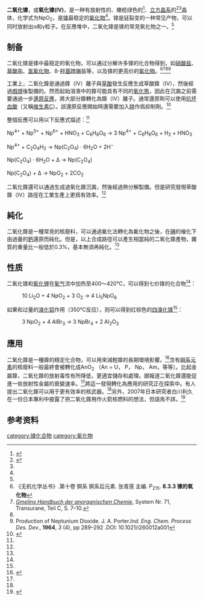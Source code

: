 {{chembox
| verifiedrevid = 429391978
|   Name = 二氧化镎
|   ImageFile = CaF2 polyhedra.png
|   ImageSize = 250px
|   ImageName = Np<sup>4+</sup>: <span style="color:silver; background:silver;">__</span> O<sup>2-</sup>: <span style="color:#9c0; background:#9c0;">__</span>
|   ImageFile2 = Neptunium_dioxide.png
|   IUPACName = 氧化镎(IV)
|   OtherNames = Neptunium dioxide
| Section1 = {{Chembox Identifiers
|   CASNo_Ref = {{cascite|correct|CAS}}
| CASNo = 12035-79-9
| PubChem = 186703
| RTECS = 
  }}
| Section2 = {{Chembox Properties
|   Formula = NpO<sub>2</sub>
|   MolarMass = 269
|   Appearance = 绿色晶体
|   Density = 11.11 g/cm<sup>3</sup><ref name=ls>《兰氏化学手册》（第十三版）.尚九方 等 译.科学出版社.第四章 无机化学. 4-77</ref>
|   Solubility = 
|   MeltingPt = 3070 K<ref name="hand">
{{cite journal
| last        = Böhler
| first       = R.
| authorlink  = 
| coauthors   = M. J. Welland, F. De Bruycker, K. Boboridis, A. Janssen, R. Eloirdi, R. J. M. Konings and D. Manara
| date        = 
| year        = 2012
| month       = 
| day         = 
| title       = Revisiting the melting temperature of NpO2 and the challenges associated with high temperature actinide compound measurements
| journal     = Journal of Applied Physics
| volume      = 111
| issue       = 11
| series   =
| page       = 113501
| publisher   = American Institute of Physics
| location    = 
| pmid        = 
| pmc         = 
| doi         =  10.1063/1.4721655 
| bibcode     = 
| oclc        = 
| id          = 
| url         = 
| language    = 
| laysummary  = 
| laysource   = 
| laydate     = 
| quote=
}}</ref>
|   BoilingPt = 
  }}
| Section3 = {{Chembox Structure
| CrystalStruct = [[立方晶系|立方晶系]], ''cF12''
| SpaceGroup = Fm<u style="text-decoration:overline">3</u>m, #225
| Coordination = Np, 8, cubic<br />O, 4, tetrahedral
| LattConst_a = 
| LattConst_b = 
| LattConst_c = 
| LattConst_alpha = 
| LattConst_beta = 
| LattConst_gamma = 
| MolShape = 
| OrbitalHybridisation = 
| Dipole = 
  }}
| Section4 = {{Chembox Thermochemistry
| DeltaHf = −256.7 ± 0.6 kcal·mol<sup>-1</sup><br/>(−1074 ± 3 [[joule_per_mole|kJ·mol<sup>-1</sup>]])<ref name="enth">
{{cite journal
| last        = Huber, Jr.
| first       = Elmer J.
| authorlink  = 
| coauthors   = Charles E. Holley, Jr.
| title       = Enthalpy of formation of neptunium dioxide
| journal     = Journal of Chemical Engineering Data
| volume      = 13
| issue       = 4
| series   =
| pages       = 545–546
| publisher   = 
| location    = 
| pmid        = 
| pmc         = 
| doi         = 10.1021/je60039a029
| bibcode     = 
| oclc        = 
| id          = 
| url         = 
| language    = 
| laysummary  = 
| laysource   = 
| laydate     = 
| quote=
|date=October 1968}}</ref>
| DeltaHc = 
| Entropy = 19.19 ± 0.1 cal·mol<sup>-1</sup>·K<sup>-1</sup><br/>(80.3 ± 0.4 J·mol<sup>-1</sup>·K<sup>-1</sup>)<ref name="entr">
{{cite journal
| last        = Westrum, Jr.
| first       = Edgar F.
| authorlink  = 
| coauthors   = J. B. Hatcher, Darrell W. Osborne
| title       = The Entropy and Low Temperature Heat Capacity of Neptunium Dioxide
| journal     = Journal of Chemical Physics
| volume      = 21
| issue       = 3
| series   =
| page       = 419
| publisher   = 
| location    = 
| pmid        = 
| pmc         = 
| doi         = 10.1063/1.1698923 
| bibcode     = 
| oclc        = 
| id          = 
| url         = https://archive.org/details/sim_journal-of-chemical-physics_1953-03_21_3/page/419
| language    = 
| laysummary  = 
| laysource   = 
| laydate     = 
| quote=
|date=March 1953}}</ref>
| HeatCapacity = 
  }}
| Section7 = {{Chembox Hazards
|   EUClass = 
|   RPhrases = 
|   SPhrases = 
|   FlashPt = 
  }}
| Section8 = {{Chembox Related
|   OtherAnions = [[八氧化三镎|八氧化三镎]]<br />[[五氧化二镎|五氧化二镎]]
|   OtherCations = [[二氧化铀|二氧化铀]] <br />[[二氧化钚|二氧化钚]]
  }}
}}
'''二氧化镎'''，或'''氧化镎(IV)'''，是一种有放射性的、橄榄绿色的<ref>{{cite book|last=Patnaik|first=Pradyot|title=Handbook of Inorganic Chemical Compounds|publisher=McGraw-Hill Professional|isbn=0-07-049439-8|page=271}}</ref>、[[立方晶系|立方晶系]]的<ref>{{cite book|last=Lide|first=D. R.|title=Handbook of Chemistry and Physics 87 ed.|year=1998|publisher=CRC Press|isbn=0-8493-0594-2|page=471}}</ref><ref name=ls />晶体，化学式为NpO<sub>2</sub>，是[[镎|镎]]最稳定的[[氧化物|氧化物]]<ref name=wc10/>。镎是[[钚|钚]]裂变的一种常见产物，可以同时放射出α和γ粒子。在反應堆中，二氧化镎是镎的常見氧化物之一。<ref name="enth" />

==制备==

二氧化镎是镎中最稳定的氧化物，可以通过分解许多镎的化合物得到，如[[硝酸盐|硝酸盐]]、[[草酸盐|草酸盐]]、[[氢氧化物|氢氧化物]]、8-[[羟基喹啉|羟基喹啉]]盐等，以及镎的更高价的[[氧化物|氧化物]]。<ref name=wc10>《无机化学丛书》.第十卷 锕系 锕系后元素. 张青莲 主编. P<sub>215</sub>. '''8.3.3 镎的氧化物'''</ref><ref name="Gmelin_71_C_7_10">''[[盖墨林数据库|Gmelins Handbuch der anorganischen Chemie]]'', System Nr. 71, Transurane, Teil C, S. 7–10.</ref><ref name="Porter1964"/><ref>Production of Neptunium Dioxide. J. A. Porter.''Ind. Eng. Chem. Process Des. Dev.'', '''1964''', ''3'' (4), pp 289–292 .DOI: 10.1021/i260012a001</ref>

工業上，二氧化鎿是通過鎿（IV）離子與[[草酸|草酸]]發生反應生成草酸鎿（IV），然後經過[[煆燒|煆燒]]後製備的。然而起始溶液中的鎿可能具有不同的[[氧化態|氧化態]]，因此在沉澱之前需要通過一步[[還原反應|還原反應]]，將大部分鎿轉化為鎿（IV）離子。通常還原劑可以使用[[抗坏血酸|抗坏血酸]]（又稱[[维生素C|维生素C]]）。該還原反應開始時還需要加入[[肼|肼]]作爲抑制劑。<ref name="Porter1964">{{cite journal |last=Porter|first=J. A. |title=Production of Neptunium Dioxide |journal=Industrial & Engineering Chemistry Process Design and Development |year=1964 |volume=4 |issue=3 |pages=289–292|doi=10.1021/i260012a001 }}</ref>

整個反應可以用以下反應式描述：<ref name="Porter1964"/>

Np<sup>4+</sup> + Np<sup>5+</sup> + Np<sup>6+</sup> + HNO<sub>3</sub> + C<sub>6</sub>H<sub>8</sub>O<sub>6</sub> → 3 Np<sup>4+</sup> + C<sub>6</sub>H<sub>6</sub>O<sub>6</sub> + H<sub>2</sub> + HNO<sub>3</sub>

Np<sup>4+</sup> + C<sub>2</sub>O<sub>4</sub>H<sub>2</sub> → Np(C<sub>2</sub>O<sub>4</sub>) · 6H<sub>2</sub>O + 2H<sup>−</sup>

Np(C<sub>2</sub>O<sub>4</sub>) · 6H<sub>2</sub>O + Δ → Np(C<sub>2</sub>O<sub>4</sub>)

Np(C<sub>2</sub>O<sub>4</sub>) + Δ → NpO<sub>2</sub> + 2CO<sub>2</sub>

二氧化鎿還可以通過生成過氧化鎿沉澱，然後經過熱分解製備。但是研究發現草酸鎿（IV）路徑在工業生產上更爲有效率。<ref name="Porter1964" />

==純化==

二氧化鎿是一種常見的核廢料，可以通過氟化法轉化為氟化物之後，在[[碘|碘]]的催化下由過量的[[鈣|鈣]]還原而純化。但是，以上合成路徑可以產生相當純的二氧化鎿產物，雜質的重量比一般低於0.3%，基本無須再純化。<ref name="Porter1964"/>

==性质==
二氧化镎和[[氧化锂|氧化锂]]在[[氧气|氧气]]流中加热至400～420℃，可以得到七价镎的化合物<ref name=wc10/>：
:10 Li<sub>2</sub>O + 4 NpO<sub>2</sub> + 3 O<sub>2</sub> → 4 Li<sub>5</sub>NpO<sub>6</sub>

如果和过量的[[溴化铝|溴化铝]]作用（350℃反应），则可以得到红棕色的[[四溴化镎|四溴化镎]]<ref name=wc10/>：
: 3 NpO<sub>2</sub> + 4 AlBr<sub>3</sub> → 3 NpBr<sub>4</sub> + 2 Al<sub>2</sub>O<sub>3</sub>

==應用==

二氧化鎿是一種鎿的穩定化合物，可以用來減輕鎿的長期環境影響。<ref name="Collie2011">{{cite journal|last=Colle|first=J.-Y.|title=(Solid + gas) equilibrium studies for neptunium dioxide|journal=Journal of Chemical Thermodynamics|year=2011|volume=43|issue=3|pages=492–498|doi=10.106/j.jct.2012.10.027}}</ref>含有[[錒系元素|錒系元素]]的核廢料一般最終會被轉化成AnO<sub>2</sub> （An = U， P， Np， Am，等等）。比起金屬鎿，二氧化鎿的放射毒性有所降低，更適宜儲存和處理。据報道二氧化鎿還能促進一些放射性金屬的衰變速率。<ref name="Collie2011" />將這一發現轉化為應用的研究正在探索中。有人提出二氧化鎿可以用于更有效率的核武器。<ref name="Collie2011" />另外，2007年日本研究者白川利久在一份日本專利中披露了把二氧化鎿用作火箭核燃料的想法，但語焉不詳。<ref>{{cite web|last=Toshihisa|first=Shirakawa|title=Bibliographic data: JP2007040768 (A) - 2007-02-15|url=http://worldwide.espacenet.com/publicationDetails/biblio?DB=EPODOC&II=0&ND=3&adjacent=true&locale=en_EP&FT=D&date=20070215&CC=JP&NR=2007040768A&KC=A|publisher=Espacenet, patent search|accessdate=4/11/2012|archive-date=2019-02-21|archive-url=https://web.archive.org/web/20190221180405/https://worldwide.espacenet.com/publicationDetails/biblio?DB=EPODOC&II=0&ND=3&adjacent=true&locale=en_EP&FT=D&date=20070215&CC=JP&NR=2007040768A&KC=A|dead-url=no}}</ref>

==参考资料==
{{reflist}}

{{镎化合物}}
{{氧化物}}

[[category:镎化合物|category:镎化合物]]
[[category:氧化物|category:氧化物]]